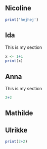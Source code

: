 ## Nicoline

```r
print('hejhej')
```


## Ida

This is my section

```r
x <- 1+1
print(x)
```

## Anna

This is my section

```r
2+2
```

## Mathilde


## Ulrikke

```r
print(2+2)
```

